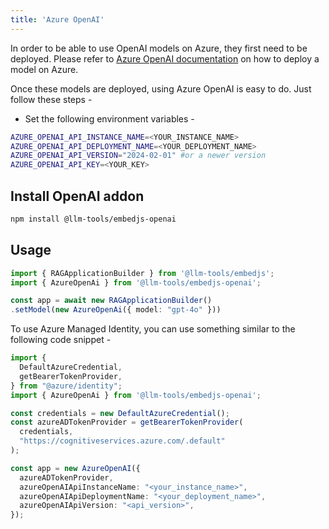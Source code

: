```yaml
---
title: 'Azure OpenAI'
---
```


In order to be able to use OpenAI models on Azure, they first need to be deployed.
Please refer to [Azure OpenAI documentation](https://learn.microsoft.com/en-us/azure/cognitive-services/openai/) on how to deploy a model on Azure.

Once these models are deployed, using Azure OpenAI is easy to do. Just follow these steps -

-   Set the following environment variables -

```bash
AZURE_OPENAI_API_INSTANCE_NAME=<YOUR_INSTANCE_NAME>
AZURE_OPENAI_API_DEPLOYMENT_NAME=<YOUR_DEPLOYMENT_NAME>
AZURE_OPENAI_API_VERSION="2024-02-01" #or a newer version
AZURE_OPENAI_API_KEY=<YOUR_KEY>
```

## Install OpenAI addon

```bash
npm install @llm-tools/embedjs-openai
```

## Usage

```ts
import { RAGApplicationBuilder } from '@llm-tools/embedjs';
import { AzureOpenAi } from '@llm-tools/embedjs-openai';

const app = await new RAGApplicationBuilder()
.setModel(new AzureOpenAi({ model: "gpt-4o" }))
```

<Note>
To use Azure Managed Identity, you can use something similar to the following code snippet -

```ts
import {
  DefaultAzureCredential,
  getBearerTokenProvider,
} from "@azure/identity";
import { AzureOpenAi } from '@llm-tools/embedjs-openai';

const credentials = new DefaultAzureCredential();
const azureADTokenProvider = getBearerTokenProvider(
  credentials,
  "https://cognitiveservices.azure.com/.default"
);

const app = new AzureOpenAI({
  azureADTokenProvider,
  azureOpenAIApiInstanceName: "<your_instance_name>",
  azureOpenAIApiDeploymentName: "<your_deployment_name>",
  azureOpenAIApiVersion: "<api_version>",
});
```
</Note>
